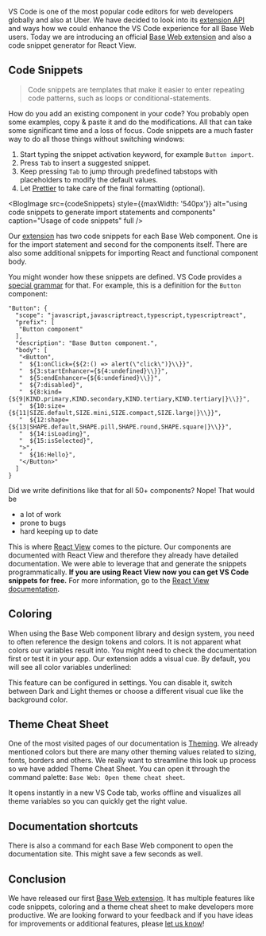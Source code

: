 



<Meta data={metadata} />

VS Code is one of the most popular code editors for web developers globally and also at Uber. We have decided to look into its [extension API](https://code.visualstudio.com/api) and ways how we could enhance the VS Code experience for all Base Web users. Today we are introducing an official [Base Web extension](https://marketplace.visualstudio.com/items?itemName=Uber.baseweb) and also a code snippet generator for React View.

## Code Snippets

> Code snippets are templates that make it easier to enter repeating code patterns, such as loops or conditional-statements.

How do you add an existing component in your code? You probably open some examples, copy & paste it and do the modifications. All that can take some significant time and a loss of focus. Code snippets are a much faster way to do all those things without switching windows:

1. Start typing the snippet activation keyword, for example `Button import`.
2. Press `Tab` to insert a suggested snippet.
3. Keep pressing `Tab` to jump through predefined tabstops with placeholders to modify the default values.
4. Let [Prettier](https://prettier.io/) to take care of the final formatting (optional).

<BlogImage
  src={codeSnippets}
  style={{maxWidth: '540px'}}
  alt="using code snippets to generate import statements and components"
  caption="Usage of code snippets"
  full
/>

Our [extension](https://marketplace.visualstudio.com/items?itemName=Uber.baseweb) has two code snippets for each Base Web component. One is for the import statement and second for the components itself. There are also some additional snippets for importing React and functional component body.

You might wonder how these snippets are defined. VS Code provides a [special grammar](https://code.visualstudio.com/docs/editor/userdefinedsnippets#_grammar) for that. For example, this is a definition for the `Button` component:

```
"Button": {
  "scope": "javascript,javascriptreact,typescript,typescriptreact",
  "prefix": [
   "Button component"
  ],
  "description": "Base Button component.",
  "body": [
   "<Button",
   "  ${1:onClick={${2:() => alert(\"click\")}\\}}",
   "  ${3:startEnhancer={${4:undefined}\\}}",
   "  ${5:endEnhancer={${6:undefined}\\}}",
   "  ${7:disabled}",
   "  ${8:kind={${9|KIND.primary,KIND.secondary,KIND.tertiary,KIND.tertiary|}\\}}",
   "  ${10:size={${11|SIZE.default,SIZE.mini,SIZE.compact,SIZE.large|}\\}}",
   "  ${12:shape={${13|SHAPE.default,SHAPE.pill,SHAPE.round,SHAPE.square|}\\}}",
   "  ${14:isLoading}",
   "  ${15:isSelected}",
   ">",
   "  ${16:Hello}",
   "</Button>"
  ]
}
```

Did we write definitions like that for all 50+ components? Nope! That would be

- a lot of work
- prone to bugs
- hard keeping up to date

This is where [React View](https://github.com/uber/react-view) comes to the picture. Our components are documented with React View and therefore they already have detailed documentation. We were able to leverage that and generate the snippets programmatically. **If you are using React View now you can get VS Code snippets for free.** For more information, go to the [React View documentation](https://github.com/uber/react-view#code-snippets).

## Coloring

When using the Base Web component library and design system, you need to often reference the design tokens and colors. It is not apparent what colors our variables result into. You might need to check the documentation first or test it in your app. Our extension adds a visual cue. By default, you will see all color variables underlined:

<BlogImage
  src={coloring}
  alt="showing the colored underlines for Base Web color variables"
  caption="Base Web colors visualized"
  full
/>

This feature can be configured in settings. You can disable it, switch between Dark and Light themes or choose a different visual cue like the background color.

## Theme Cheat Sheet

One of the most visited pages of our documentation is [Theming](/guides/theming/). We already mentioned colors but there are many other theming values related to sizing, fonts, borders and others. We really want to streamline this look up process so we have added Theme Cheat Sheet. You can open it through the command palette: `Base Web: Open theme cheat sheet`.

<BlogImage
  src={cheatSheet}
  alt="showing the Base Web theme cheat sheet"
  caption="Theme Cheat Sheet"
  full
/>

It opens instantly in a new VS Code tab, works offline and visualizes all theme variables so you can quickly get the right value.

## Documentation shortcuts

There is also a command for each Base Web component to open the documentation site. This might save a few seconds as well.

<BlogImage
  src={commands}
  alt="Command palette to quickly open Base Web documentation"
  caption="Quickly open Base Web documentation"
  full
/>

## Conclusion

We have released our first [Base Web extension](https://marketplace.visualstudio.com/items?itemName=Uber.baseweb). It has multiple features like code snippets, coloring and a theme cheat sheet to make developers more productive. We are looking forward to your feedback and if you have ideas for improvements or additional features, please [let us know](https://github.com/uber/baseweb/issues/new/choose)!
